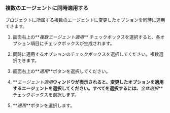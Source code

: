 ### 複数のエージェントに同時適用する

プロジェクトに所属する複数のエージェントに変更したオプションを同時に適用できます。

1. 画面右上の**_複数エージェント適用_** チェックボックスを選択すると、各オプション項目にチェックボックスが生成されます。

2. 同時に適用するオプションのチェックボックスを選択してください。複数選択できます。

3. 画面右上の**_適用_**ボタンを選択してください。

4. **_エージェント適用_**ウィンドウが表示されると、変更したオプションを適用するエージェントを選択してください。すべてを選択するには、**_全体選択_**チェックボックスを選択します。

   <ImgLang img='multiple-apply-agent.png' desc='' />

5. **_適用_**ボタンを選択します。
